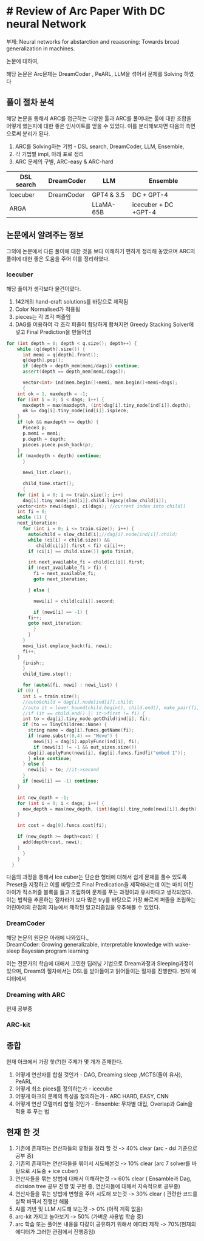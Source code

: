 # # Review of Arc Paper With DC neural Network 

부제: Neural networks for abstarction and reaasoning: Towards broad generalization in machines.  

논문에 대하여,

해당 논문은 Arc문제는 DreamCoder , PeARL, LLM을 섞어서 문제를 Solving 하였다

## 풀이 절차 분석

해당 논문을 통해서 ARC를 접근하는 다양한 툴과 ARC를 풀어내는 툴에 대한 조합을 어떻게 했는지에 대한 좋은 인사이트를 얻을 수 있었다. 이를 분리해보자면 다음의 측면으로써 분리가 된다.

1. ARC를 Solving하는 기법 - DSL search, DreamCoder, LLM, Ensemble,
2. 각 기법별 impl, 아래 표로 정리
3. ARC 문제의 구별, ARC-easy & ARC-hard



| DSL search | DreamCoder | LLM | Ensemble |
| --- | --- | --- | --- |
| Icecuber | DreamCoder | GPT4 & 3.5 | DC + GPT-4|
| ARGA | | LLaMA-65B |  icecuber + DC +GPT-4|


## 논문에서 알려주는 정보

그외에 논문에서 다른 풀이에 대한 것을 보다 이해하기 편하게 정리해 놓았으며 ARC의 풀이에 대한 좋은 도움을 주어 이를 정리하였다.

### Icecuber 
  
해당 풀이가 생각보다 물건이였다.
1. 142개의 hand-craft solutions를 바탕으로 제작됨
2. Color Normalised가 적용됨
3. pieces는 각 조각 퍼즐임 
3. DAG를 이용하여 각 조각 퍼즐이 합당하게 합쳐지면 Greedy Stacking Solver에 넣고 Final Prediction을 만들어냄


```cpp
for (int depth = 0; depth < q.size(); depth++) {
    while (q[depth].size()) {
      int memi = q[depth].front();
      q[depth].pop();
      if (depth > depth_mem[memi/dags]) continue;
      assert(depth == depth_mem[memi/dags]);

      vector<int> ind(mem.begin()+memi, mem.begin()+memi+dags);
      {
	int ok = 1, maxdepth = -1;
	for (int i = 0; i < dags; i++) {
	  maxdepth = max(maxdepth, (int)dag[i].tiny_node[ind[i]].depth);
	  ok &= dag[i].tiny_node[ind[i]].ispiece;
	}
	if (ok && maxdepth >= depth) {
	  Piece3 p;
	  p.memi = memi;
	  p.depth = depth;
	  pieces.piece.push_back(p);
	}
	if (maxdepth < depth) continue;
      }

      newi_list.clear();

      child_time.start();
      {
	for (int i = 0; i <= train.size(); i++)
	  dag[i].tiny_node[ind[i]].child.legacy(slow_child[i]);
	vector<int> newi(dags), ci(dags); //current index into child[]
	int fi = 0;
	while (1) {
	next_iteration:
	  for (int i = 0; i <= train.size(); i++) {
	    auto&child = slow_child[i];//dag[i].node[ind[i]].child;
	    while (ci[i] < child.size() &&
		   child[ci[i]].first < fi) ci[i]++;
	    if (ci[i] == child.size()) goto finish;

	    int next_available_fi = child[ci[i]].first;
	    if (next_available_fi > fi) {
	      fi = next_available_fi;
	      goto next_iteration;

	    } else {

	      newi[i] = child[ci[i]].second;

	      if (newi[i] == -1) {
		fi++;
		goto next_iteration;
	      }
	    }
	  }
	  newi_list.emplace_back(fi, newi);
	  fi++;
	}
      finish:;
      }
      child_time.stop();

      for (auto&[fi, newi] : newi_list) {
	if (0) {
	  int i = train.size();
	  //auto&child = dag[i].node[ind[i]].child;
	  //auto it = lower_bound(child.begin(), child.end(), make_pair(fi, -1));
	  //if (it == child.end() || it->first != fi) {
	  int to = dag[i].tiny_node.getChild(ind[i], fi);
	  if (to == TinyChildren::None) {
	    string name = dag[i].funcs.getName(fi);
	    if (name.substr(0,4) == "Move") {
	      newi[i] = dag[i].applyFunc(ind[i], fi);
	      if (newi[i] != -1 && out_sizes.size())
		dag[i].applyFunc(newi[i], dag[i].funcs.findfi("embed 1"));
	    } else continue;
	  } else {
	    newi[i] = to; //it->second
	  }
	  if (newi[i] == -1) continue;
	}

	int new_depth = -1;
	for (int i = 0; i < dags; i++) {
	  new_depth = max(new_depth, (int)dag[i].tiny_node[newi[i]].depth);
	}

	int cost = dag[0].funcs.cost[fi];

	if (new_depth >= depth+cost) {
	  add(depth+cost, newi);
	}
      }
    }
  }
```
다음의 과정을 통해서 Ice cuber는 단순한 형태에 대해서 쉽게 문제를 풀수 있도록 Preset을 지정하고 이를 바탕으로 Final Predication을 제작해내는데 이는 마치 어린아이가 직소퍼즐 블록을 들고 조립하여 문제를 푸는 과정이과 유사하다고 생각되었다. 이는 법칙을 추론하는 절차라기 보다 많은 try를 바탕으로 가장 빠르게 퍼즐을 조립하는 어린아이의 관점의 지능에서 제작된 알고리즘임을 유추해볼 수 있었다.

### DreamCoder

해당 논문의 원문은 아래에 나와있다.,   
DreamCoder: Growing generalizable, interpretable knowledge with wake-sleep Bayesian program learning  

이는 전문가의 학습에 대해서 고민한 딥러닝 기법으로 Dream과정과 Sleeping과정이 있으며, Dream의 절차에서는 DSL을 받아들이고 읽어들이는 절차를 진행한다. 현재 에디터에서 

### Dreaming with ARC

현재 공부중 

### ARC-kit

## 종합

현재 아크에서 가장 핫(?)한 주제가 몇 개가 존재한다.

1. 어떻게 연산자를 합칠 것인가 - DAG, Dreaming sleep ,MCTS(둘이 유사), PeARL 
2. 어떻게 최소 pices를 정의하는가 - icecube
3. 어떻게 아크의 문제의 특성을  정의하는가 - ARC HARD, EASY, CNN
4.  어떻게 연산 모델끼리 합칠 것인가 - Ensenble: 무차별 대입, Overlap과 Gain을 적용 후 푸는 법

## 현재 한 것

1. 기존에 존재하는 연산자들의 유형을 정리 할 것 -> 40% clear (arc - dsl 기준으로 공부 중)
2. 기존의 존재하는 연산자들을 묶어서 시도해본것 -> 10% clear (arc 7 solver를 바탕으로 시도중 + ice cuber)
3. 연산자들을 묶는 방법에 대해서 이해하는것 -> 60% clear ( Ensamble과 Dag, dicision tree 공부 진행 및 구현 중, 연산자들에 대해서 지속적으로 공부중)
4. 연산자들을 묶는 방법에 변형을 주어 시도해 보는것 -> 30% clear ( 관련한 코드를 살짝 바꿔서 진행만 해봄
5. AI를 기반 및 LLM 시도해 보는것 -> 0% (아직 계획 없음) 
6. arc-kit 가지고 놀아보기 -> 50% (가벼운 사용법 학습 중)
7. arc 학습 또는 풀어본 내용을 다같이 공유하기 위해서 에디터 제작 ->  70%(현재의 에디터가 그러한 관점에서 진행중임)

